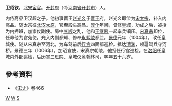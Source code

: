 '''卫绍钦'''{{BD|951年||1006年|}}，[[北宋|北宋]][[宦官|宦官]]。[[开封府|开封府]]（今[[河南省|河南省]][[开封市|开封市]]）人。

内侍高品卫汉超之子。他初事晋王[[赵光义|赵光义]]于[[晋王|晋王]]府，赵光义即位为[[宋太宗|宋太宗]]，补入内高品。随太宗征[[北汉|北汉]][[太原|太原]]，官至殿头高品。[[淳化|淳化]]年间，督修皇城，功成之后，被授为内押班，加崇仪副使。蜀中[[李顺|李顺]]之乱，他和[[王继恩|王继恩]]一起率兵镇压。[[宋真宗|宋真宗]]即位，任命他为宫苑使，充入内副都知、修奉[[永熙陵|永熙陵]]都监。[[景德|景德]]元年（1004年），改任皇城使。随从宋真宗至河北，为车驾前后[[行宫|行宫]]四面都巡检。抵达[[澶渊|澶渊]]，领扈驾兵守河桥。景德三年（1006年），加昭宣使，宋真宗朝陵，他担任行宫巡检。在[[洛阳|洛阳]]任皇城内外都巡检，后历掌三班院、皇城仪鸾翰林司，卒年五十六岁。
== 參考資料 ==
* 《[[宋史|宋史]]》卷466

[[Category:宋朝宦官|W]]
[[Category:开封人|W]]
[[Category:卫姓|S]]